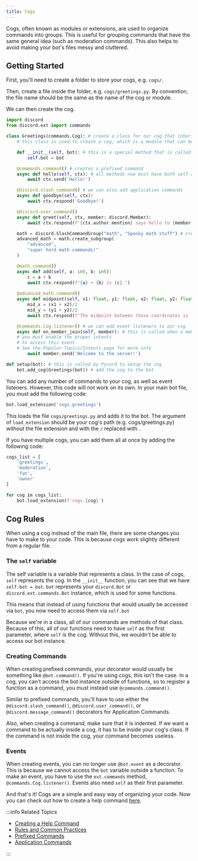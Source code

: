 ```yaml
---
title: Cogs
---
```


Cogs, often known as modules or extensions, are used to organize commands into groups. This is useful
for grouping commands that have the same general idea (such as moderation commands). This also helps
to avoid making your bot's files messy and cluttered.

## Getting Started

First, you'll need to create a folder to store your cogs, e.g. `cogs/`.

Then, create a file inside the folder, e.g. `cogs/greetings.py`. By convention, the file name should
be the same as the name of the cog or module.

We can then create the cog.

```python title="./cogs/greetings.py"
import discord
from discord.ext import commands

class Greetings(commands.Cog): # create a class for our cog that inherits from commands.Cog
    # this class is used to create a cog, which is a module that can be added to the bot

    def __init__(self, bot): # this is a special method that is called when the cog is loaded
        self.bot = bot

    @commands.command() # creates a prefixed command
    async def hello(self, ctx): # all methods now must have both self and ctx parameters
        await ctx.send('Hello!')

    @discord.slash_command() # we can also add application commands
    async def goodbye(self, ctx):
        await ctx.respond('Goodbye!')

    @discord.user_command()
    async def greet(self, ctx, member: discord.Member):
        await ctx.respond(f'{ctx.author.mention} says hello to {member.mention}!')

    math = discord.SlashCommandGroup("math", "Spooky math stuff") # create a Slash Command Group called "math"
    advanced_math = math.create_subgroup(
        "advanced",
        "super hard math commands!"
    )

    @math.command()
    async def add(self, a: int, b: int):
        c = a + b
        await ctx.respond(f"{a} + {b} is {c}.")
    
    @advanced_math.command()
    async def midpoint(self, x1: float, y1: float, x2: float, y2: float):
        mid_x = (x1 + x2)/2
        mid_y = (y1 + y2)/2
        await ctx.respond(f"The midpoint between those coordinates is ({mid_x}, {mid_y}).")

    @commands.Cog.listener() # we can add event listeners to our cog
    async def on_member_join(self, member): # this is called when a member joins the server
    # you must enable the proper intents
    # to access this event.
    # See the Popular-Topics/Intents page for more info
        await member.send('Welcome to the server!')

def setup(bot): # this is called by Pycord to setup the cog
    bot.add_cog(Greetings(bot)) # add the cog to the bot
```

You can add any number of commands to your cog, as well as event listeners. However, this code will
not work on its own. In your main bot file, you must add the following code:

```python
bot.load_extension('cogs.greetings')
```

This loads the file `cogs/greetings.py` and adds it to the bot. 
The argument of `load_extension` should be your cog's path (e.g. cogs/greetings.py) without the file
extension and with the `/` replaced with `.`

If you have multiple cogs, you can add them all at once by adding the following code:

```python
cogs_list = [
    'greetings',
    'moderation',
    'fun',
    'owner'
]

for cog in cogs_list:
    bot.load_extension(f'cogs.{cog}')
```

## Cog Rules

When using a cog instead of the main file, there are some changes you have to make to your code. This
is because cogs work slightly different from a regular file.

### The `self` variable

The self variable is a variable that represents a class. In the case of cogs, `self` represents 
the cog. In the `__init__` function, you can see that we have `self.bot = bot`. `bot` represents your
`discord.Bot` or `discord.ext.commands.Bot` instance, which is used for some functions. 

This means that instead of using functions that would usually be accessed via `bot`, you now need
to access them via `self.bot`

Because we're in a class, all of our commands are methods of that class. Because of this, all of our
functions need to have `self` as the first parameter, where `self` is the cog. Without this, we
wouldn't be able to access our bot instance.

### Creating Commands

When creating prefixed commands, your decorator would usually be something like `@bot.command()`. If you're using
cogs, this isn't the case. In a cog, you can't access the bot instance outside of functions, so to 
register a function as a command, you must instead use `@commands.command()`.

Similar to prefixed commands, you'll have to use either the `@discord.slash_command()`, `@discord.user_command()`,
or `@discord.message_command()` decorators for Application Commands.

Also, when creating a command, make sure that it is indented. If we want a command to be actually
inside a cog, it has to be inside your cog's class. If the command is not inside the cog,
your command becomes useless.

### Events

When creating events, you can no longer use `@bot.event` as a decorator. This is because we cannot
access the `bot` variable outside a function. To make an event, you have to use the `ext.commands`
method, `@commands.Cog.listener()`. Events also need `self` as their first parameter.

And that's it! Cogs are a simple and easy way of organizing your code. Now you can check out how to
create a help command [here](../extensions/commands/help-command).

:::info Related Topics

-   [Creating a Help Command](../extensions/commands/help-command)
-   [Rules and Common Practices](../getting-started/rules-and-common-practices)
-   [Prefixed Commands](../extensions/commands/prefixed-commands)
-   [Application Commands](../interactions#application-commands)

:::
